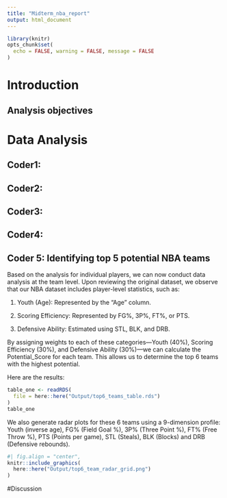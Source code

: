 ```yaml
---
title: "Midterm_nba_report"
output: html_document
---
```

```r
library(knitr)
opts_chunk$set(
  echo = FALSE, warning = FALSE, message = FALSE
)
```

# Introduction



## Analysis objectives



# Data Analysis

## Coder1:


## Coder2:



## Coder3:



## Coder4:


## Coder 5: Identifying top 5 potential NBA teams
Based on the analysis for individual players, we can now conduct data analysis at the team level. Upon reviewing the original dataset, we observe that our NBA dataset includes player-level statistics, such as:

1. Youth (Age): Represented by the "Age" column.

2. Scoring Efficiency: Represented by FG%, 3P%, FT%, or PTS.

3. Defensive Ability: Estimated using STL, BLK, and DRB.

By assigning weights to each of these categories—Youth (40%), Scoring Efficiency (30%), and Defensive Ability (30%)—we can calculate the Potential_Score for each team. This allows us to determine the top 6 teams with the highest potential.

Here are the results:

```r
table_one <- readRDS(
  file = here::here("Output/top6_teams_table.rds")
)
table_one
```

We also generate radar plots for these 6 teams using a 9-dimension profile: Youth (inverse age), FG% (Field Goal %), 3P% (Three Point %), FT% (Free Throw %), PTS (Points per game), STL (Steals), BLK (Blocks) and DRB (Defensive rebounds).

```r
#| fig.align = "center",
knitr::include_graphics(
  here::here("Output/top6_team_radar_grid.png")
)
```
#Discussion



